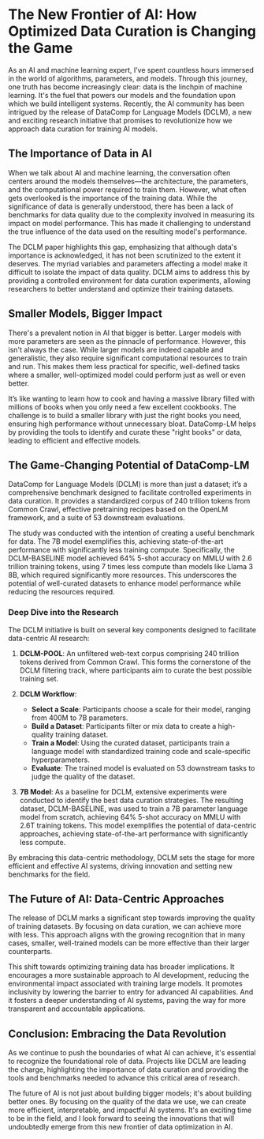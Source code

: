 # The New Frontier of AI: How Optimized Data Curation is Changing the Game

As an AI and machine learning expert, I’ve spent countless hours immersed in the world of algorithms, parameters, and models. Through this journey, one truth has become increasingly clear: data is the linchpin of machine learning. It's the fuel that powers our models and the foundation upon which we build intelligent systems. Recently, the AI community has been intrigued by the release of DataComp for Language Models (DCLM), a new and exciting research initiative that promises to revolutionize how we approach data curation for training AI models.

## The Importance of Data in AI

When we talk about AI and machine learning, the conversation often centers around the models themselves—the architecture, the parameters, and the computational power required to train them. However, what often gets overlooked is the importance of the training data. While the significance of data is generally understood, there has been a lack of benchmarks for data quality due to the complexity involved in measuring its impact on model performance. This has made it challenging to understand the true influence of the data used on the resulting model's performance.

The DCLM paper highlights this gap, emphasizing that although data's importance is acknowledged, it has not been scrutinized to the extent it deserves. The myriad variables and parameters affecting a model make it difficult to isolate the impact of data quality. DCLM aims to address this by providing a controlled environment for data curation experiments, allowing researchers to better understand and optimize their training datasets.

## Smaller Models, Bigger Impact

There's a prevalent notion in AI that bigger is better. Larger models with more parameters are seen as the pinnacle of performance. However, this isn't always the case. While larger models are indeed capable and generalistic, they also require significant computational resources to train and run. This makes them less practical for specific, well-defined tasks where a smaller, well-optimized model could perform just as well or even better.

It’s like wanting to learn how to cook and having a massive library filled with millions of books when you only need a few excellent cookbooks. The challenge is to build a smaller library with just the right books you need, ensuring high performance without unnecessary bloat. DataComp-LM helps by providing the tools to identify and curate these "right books" or data, leading to efficient and effective models.

## The Game-Changing Potential of DataComp-LM

DataComp for Language Models (DCLM) is more than just a dataset; it’s a comprehensive benchmark designed to facilitate controlled experiments in data curation. It provides a standardized corpus of 240 trillion tokens from Common Crawl, effective pretraining recipes based on the OpenLM framework, and a suite of 53 downstream evaluations.

The study was conducted with the intention of creating a useful benchmark for data. The 7B model exemplifies this, achieving state-of-the-art performance with significantly less training compute. Specifically, the DCLM-BASELINE model achieved 64% 5-shot accuracy on MMLU with 2.6 trillion training tokens, using 7 times less compute than models like Llama 3 8B, which required significantly more resources. This underscores the potential of well-curated datasets to enhance model performance while reducing the resources required.

### Deep Dive into the Research

The DCLM initiative is built on several key components designed to facilitate data-centric AI research:

1. **DCLM-POOL**: An unfiltered web-text corpus comprising 240 trillion tokens derived from Common Crawl. This forms the cornerstone of the DCLM filtering track, where participants aim to curate the best possible training set.

2. **DCLM Workflow**:
   - **Select a Scale**: Participants choose a scale for their model, ranging from 400M to 7B parameters.
   - **Build a Dataset**: Participants filter or mix data to create a high-quality training dataset.
   - **Train a Model**: Using the curated dataset, participants train a language model with standardized training code and scale-specific hyperparameters.
   - **Evaluate**: The trained model is evaluated on 53 downstream tasks to judge the quality of the dataset.

3. **7B Model**: As a baseline for DCLM, extensive experiments were conducted to identify the best data curation strategies. The resulting dataset, DCLM-BASELINE, was used to train a 7B parameter language model from scratch, achieving 64% 5-shot accuracy on MMLU with 2.6T training tokens. This model exemplifies the potential of data-centric approaches, achieving state-of-the-art performance with significantly less compute.

By embracing this data-centric methodology, DCLM sets the stage for more efficient and effective AI systems, driving innovation and setting new benchmarks for the field.

## The Future of AI: Data-Centric Approaches

The release of DCLM marks a significant step towards improving the quality of training datasets. By focusing on data curation, we can achieve more with less. This approach aligns with the growing recognition that in many cases, smaller, well-trained models can be more effective than their larger counterparts.

This shift towards optimizing training data has broader implications. It encourages a more sustainable approach to AI development, reducing the environmental impact associated with training large models. It promotes inclusivity by lowering the barrier to entry for advanced AI capabilities. And it fosters a deeper understanding of AI systems, paving the way for more transparent and accountable applications.

## Conclusion: Embracing the Data Revolution

As we continue to push the boundaries of what AI can achieve, it's essential to recognize the foundational role of data. Projects like DCLM are leading the charge, highlighting the importance of data curation and providing the tools and benchmarks needed to advance this critical area of research.

The future of AI is not just about building bigger models; it's about building better ones. By focusing on the quality of the data we use, we can create more efficient, interpretable, and impactful AI systems. It's an exciting time to be in the field, and I look forward to seeing the innovations that will undoubtedly emerge from this new frontier of data optimization in AI.

